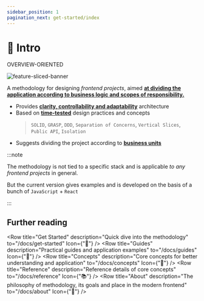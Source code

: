 ```yaml
---
sidebar_position: 1
pagination_next: get-started/index
---
```


# 🔎 Intro

<span class="badge badge--secondary margin-bottom--md">OVERVIEW-ORIENTED</span>

![feature-sliced-banner](/img/banner.jpg)

A methodology for designing *frontend projects*, aimed [**at dividing the application according to business logic and scopes of responsibility.**][refs-splitting]

- Provides [**clarity, controllability and adaptability**][refs-arch-req] architecture
- Based on [**time-tested**][refs-motivation-why] design practices and concepts
    > `SOLID`, `GRASP`, `DDD`, `Separation of Concerns`, `Vertical Slices`, `Public API`, `Isolation`
- Suggests dividing the project according to [**business units**][ext-ubiq-lang]

:::note

The methodology is not tied to a specific stack and is applicable *to any frontend projects* in general.

But the current version gives examples and is developed on the basis of a bunch of `JavaScript` + `React`

:::

## Further reading


<Row 
    title="Get Started" 
    description="Quick dive into the methodology"
    to="/docs/get-started"
    Icon={"🚀"}
/>
<Row 
    title="Guides" 
    description="Practical guides and application examples"
    to="/docs/guides"
    Icon={"🎯"}
/>
<Row 
    title="Concepts" 
    description="Core concepts for better understanding and application"
    to="/docs/concepts"
    Icon={"🧩"}
/>
<Row 
    title="Reference" 
    description="Reference details of core concepts"
    to="/docs/reference"
    Icon={"📚"}
/>
<Row 
    title="About" 
    description="The philosophy of methodology, its goals and place in the modern frontend"
    to="/docs/about"
    Icon={"🍰"}
/>

[refs-getstarted]: /docs/get-started/overview
[refs-concepts]: /docs/concepts/architecture
[refs-guides]: /docs/guides/migration-from-v1
[refs-reference]: /docs/reference/glossary
[refs-about]: /docs/about/mission

[refs-splitting]: /docs/concepts/app-splitting
[refs-arch-req]: https://feature-sliced.design/docs/concepts/architecture#требования
[refs-motivation-why]: https://feature-sliced.design/docs/get-started/motivation#-почему-не-хватает-существующих-решений

[ext-ubiq-lang]: https://thedomaindrivendesign.io/developing-the-ubiquitous-language
